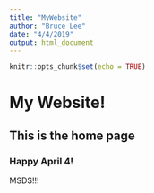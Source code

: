 ```yaml
---
title: "MyWebsite"
author: "Bruce Lee"
date: "4/4/2019"
output: html_document
---
```


```r
knitr::opts_chunk$set(echo = TRUE)
```


# My Website!
## This is the home page
### Happy April 4!
MSDS!!!